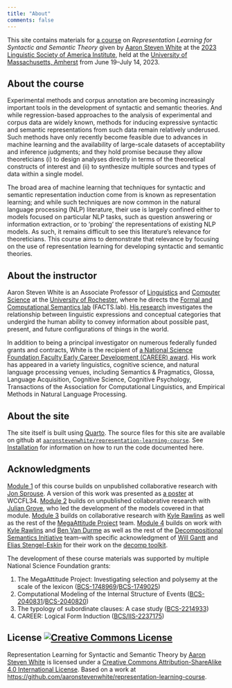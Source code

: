 ```yaml
---
title: "About"
comments: false
---
```


This site contains materials for [a course](https://blogs.umass.edu/lingstitute2023/courses/representation-learning-for-syntactic-and-semantic-theory/) on *Representation Learning for Syntactic and Semantic Theory* given by [Aaron Steven White](http://aaronstevenwhite.io/) at the [2023 Linguistic Society of America Institute](https://blogs.umass.edu/lingstitute2023), held at the [University of Massachusetts, Amherst](https://www.umass.edu/) from June 19–July 14, 2023. 

## About the course

Experimental methods and corpus annotation are becoming increasingly important tools in the development of syntactic and semantic theories. And while regression-based approaches to the analysis of experimental and corpus data are widely known, methods for inducing expressive syntactic and semantic representations from such data remain relatively underused. Such methods have only recently become feasible due to advances in machine learning and the availability of large-scale datasets of acceptability and inference judgments; and they hold promise because they allow theoreticians (i) to design analyses directly in terms of the theoretical constructs of interest and (ii) to synthesize multiple sources and types of data within a single model.

The broad area of machine learning that techniques for syntactic and semantic representation induction come from is known as representation learning; and while such techniques are now common in the natural language processing (NLP) literature, their use is largely confined either to models focused on particular NLP tasks, such as question answering or information extraction, or to ‘probing’ the representations of existing NLP models. As such, it remains difficult to see this literature’s relevance for theoreticians. This course aims to demonstrate that relevance by focusing on the use of representation learning for developing syntactic and semantic theories.

## About the instructor

Aaron Steven White is an Associate Professor of [Linguistics](http://www.sas.rochester.edu/lin/) and [Computer Science](https://www.cs.rochester.edu/) at the [University of Rochester](https://rochester.edu/), where he directs the [Formal and Computational Semantics lab](http://factslab.io/) (FACTS.lab). [His research](http://aaronstevenwhite.io/research) investigates the relationship between linguistic expressions and conceptual categories that undergird the human ability to convey information about possible past, present, and future configurations of things in the world. 

In addition to being a principal investigator on numerous federally funded grants and contracts, White is the recipient of [a National Science Foundation Faculty Early Career Development (CAREER) award](https://www.nsf.gov/awardsearch/showAward?AWD_ID=2237175). His work has appeared in a variety linguistics, cognitive science, and natural language processing venues, including Semantics & Pragmatics, Glossa, Language Acquisition, Cognitive Science, Cognitive Psychology, Transactions of the Association for Computational Linguistics, and Empirical Methods in Natural Language Processing.

## About the site

The site itself is built using [Quarto](https://quarto.org/). The source files for this site are available on github at [`aaronstevenwhite/representation-learning-course`](https://github.com/aaronstevenwhite/representation-learning-course). See [Installation](installation.qmd) for information on how to run the code documented here.

## Acknowledgments

[Module 1](island-effects/index.qmd) of this course builds on unpublished collaborative research with [Jon Sprouse](https://www.jonsprouse.com/). A version of this work was presented as [a poster](http://aaronstevenwhite.io/presentations/posters/white_sprouse_wccfl34_poster.pdf) at WCCFL34. [Module 2](projective-content/index.qmd) builds on unpublished collaborative research with [Julian Grove](https://juliangrove.github.io/), who led the development of the models covered in that module. [Module 3](selection/index.qmd) builds on collaborative research with [Kyle Rawlins](https://rawlins.io/) as well as the rest of the [MegaAttitude Project](http://megaattitude.io/) team. [Module 4](thematic-roles/index.qmd) builds on work with [Kyle Rawlins](https://rawlins.io/) and [Ben Van Durme](https://www.cs.jhu.edu/~vandurme/) as well as the rest of the [Decompositional Semantics Initiative](http://decomp.io/) team–with specific acknowledgment of [Will Gantt](https://wgantt.github.io/) and [Elias Stengel-Eskin](https://esteng.github.io/) for their work on the [decomp toolkit](https://github.com/decompositional-semantics-initiative/decomp).

The development of these course materials was supported by multiple National Science Foundation grants:

1. The MegaAttitude Project: Investigating selection and polysemy at the scale of the lexicon ([BCS-1748969](https://www.nsf.gov/awardsearch/showAward?AWD_ID=1748969)/[BCS-1749025](https://www.nsf.gov/awardsearch/showAward))
2. Computational Modeling of the Internal Structure of Events ([BCS-2040831](https://www.nsf.gov/awardsearch/showAward?AWD_ID=2040831)/[BCS-2040820](https://www.nsf.gov/awardsearch/showAward?AWD_ID=2040820))
3. The typology of subordinate clauses: A case study ([BCS-2214933](https://nsf.gov/awardsearch/showAward?AWD_ID=2214933))
4. CAREER: Logical Form Induction ([BCS/IIS-2237175](https://www.nsf.gov/awardsearch/showAward?AWD_ID=2237175))

## License <a rel="license" href="http://creativecommons.org/licenses/by-sa/4.0/"><img alt="Creative Commons License" style="border-width:0" src="https://i.creativecommons.org/l/by-sa/4.0/80x15.png" /></a>

<span xmlns:dct="http://purl.org/dc/terms/" href="http://purl.org/dc/dcmitype/Text" property="dct:title" rel="dct:type">Representation Learning for Syntactic and Semantic Theory</span> by <a xmlns:cc="http://creativecommons.org/ns#" href="http://aaronstevenwhite.io" property="cc:attributionName" rel="cc:attributionURL">Aaron Steven White</a> is licensed under a <a rel="license" href="http://creativecommons.org/licenses/by-sa/4.0/">Creative Commons Attribution-ShareAlike 4.0 International License</a>. Based on a work at <a xmlns:dct="http://purl.org/dc/terms/" href="https://github.com/aaronstevenwhite/representation-learning-course" rel="dct:source">https://github.com/aaronstevenwhite/representation-learning-course</a>.